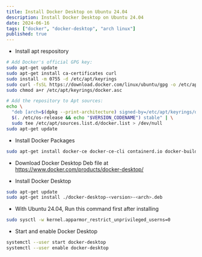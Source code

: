 ```yaml
---
title: Install Docker Desktop on Ubuntu 24.04  
description: Install Docker Desktop on Ubuntu 24.04
date: 2024-06-16
tags: ["docker", "docker-desktop", "arch linux"]
published: true
---
```


- Install apt respository

```bash
# Add Docker's official GPG key:
sudo apt-get update
sudo apt-get install ca-certificates curl
sudo install -m 0755 -d /etc/apt/keyrings
sudo curl -fsSL https://download.docker.com/linux/ubuntu/gpg -o /etc/apt/keyrings/docker.asc
sudo chmod a+r /etc/apt/keyrings/docker.asc

# Add the repository to Apt sources:
echo \
  "deb [arch=$(dpkg --print-architecture) signed-by=/etc/apt/keyrings/docker.asc] https://download.docker.com/linux/ubuntu \
  $(. /etc/os-release && echo "$VERSION_CODENAME") stable" | \
  sudo tee /etc/apt/sources.list.d/docker.list > /dev/null
sudo apt-get update
```

- Install Docker Packages

```bash 
sudo apt-get install docker-ce docker-ce-cli containerd.io docker-buildx-plugin docker-compose-plugin
```

- Download Docker Desktop Deb file at https://www.docker.com/products/docker-desktop/

- Install Docker Desktop

```bash
sudo apt-get update
sudo apt-get install ./docker-desktop-<version>-<arch>.deb
```

- With Ubuntu 24.04, Run this command first after installing

```bash
sudo sysctl -w kernel.apparmor_restrict_unprivileged_userns=0 
```

- Start and enable Docker Desktop

```bash
systemctl --user start docker-desktop
systemctl --user enable docker-desktop
```